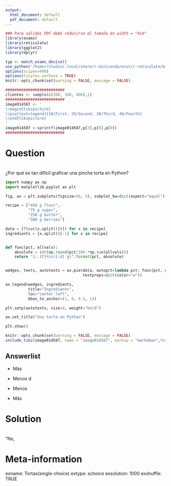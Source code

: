 ```yaml
---
output:
  html_document: default
  pdf_document: default
---
```

```r
### Para salidas PDF debe reducirse el tamaño en width = "Xcm"
library(exams)
library(reticulate)
library(ggplot2)
library(dplyr)

typ <- match_exams_device()
use_python('/home/rstudio/.local/share/r-miniconda/envs/r-reticulate/bin/python', required = TRUE)
options(scipen=999)
options(tinytex.verbose = TRUE)
knitr::opts_chunk$set(warning = FALSE, message = FALSE)

##########################
clientes <- sample(c(200, 300, 400),1)
##########################
image014587 <- '
\\begin{tikzpicture}
\\pie[text=legend]{10/First, 20/Second, 30/Third, 40/Fourth}
\\end{tikzpicture}
'
image014587 <-sprintf(image014587,p[3],p[6],p[9])
##########################

```


Question
========
\
¿Por qué es tan difícil graficar una pinche torta en Python?
\
<p align="center">
```python
import numpy as np
import matplotlib.pyplot as plt

fig, ax = plt.subplots(figsize=(6, 3), subplot_kw=dict(aspect="equal"))

recipe = ["458 g flour",
          "75 g sugar",
          "250 g butter",
          "300 g berries"]

data = [float(x.split()[0]) for x in recipe]
ingredients = [x.split()[-1] for x in recipe]


def func(pct, allvals):
    absolute = int(np.round(pct/100.*np.sum(allvals)))
    return "{:.1f}%\n({:d} g)".format(pct, absolute)


wedges, texts, autotexts = ax.pie(data, autopct=lambda pct: func(pct, data),
                                  textprops=dict(color="w"))

ax.legend(wedges, ingredients,
          title="Ingredients",
          loc="center left",
          bbox_to_anchor=(1, 0, 0.5, 1))

plt.setp(autotexts, size=8, weight="bold")

ax.set_title("Una torta en Python")

plt.show()
```
</p>


<p align="center">
\centering
```r
knitr::opts_chunk$set(warning = FALSE, message = FALSE) 
include_tikz(image014587, name = "image014587", markup = "markdown",format = typ, library = c("3d", "babel","babel", "shadows"), packages=c("tikz","xcolor","pgf-pie","graphicx"),width = "6.5cm")
```
</p>

Answerlist
----------

- Más 
<br/> 

- Menos d
<br/> 

- Menos 
<br/> 

- Más 
<br/> 


Solution
========
\
"No, 

Meta-information
================

exname: Tortas(single-choice)
extype: schoice
exsolution: 1000
exshuffle: TRUE